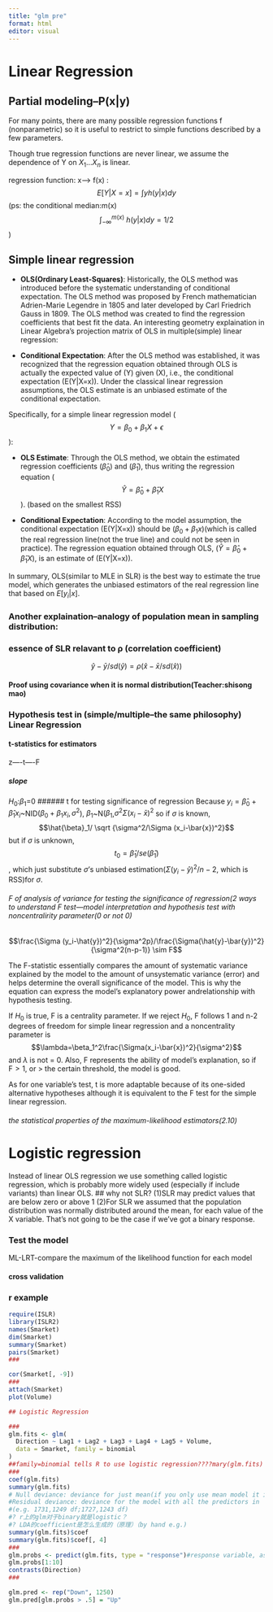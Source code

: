 ```yaml
---
title: "glm pre"
format: html
editor: visual
---
```


# Linear Regression

## Partial modeling--P(x\|y)

For many points, there are many possible regression functions f (nonparametric) so it is useful to restrict to simple functions described by a few parameters.

Though true regression functions are never linear, we assume the dependence of Y on $X_1$...$X_n$ is linear.

regression function: x----\> f(x) : $$ E[Y|X=x]= \int yh(y|x)dy$$ (ps: the conditional median:m(x) $$\int_{-\infty}^{m(x)}\ h(y|x)dy=1/2$$)

## Simple linear regression

-   **OLS(Ordinary Least-Squares)**: Historically, the OLS method was introduced before the systematic understanding of conditional expectation. The OLS method was proposed by French mathematician Adrien-Marie Legendre in 1805 and later developed by Carl Friedrich Gauss in 1809. The OLS method was created to find the regression coefficients that best fit the data. An interesting geometry explaination in Linear Algebra's projection matrix of OLS in multiple(simple) linear regression:

-   **Conditional Expectation**: After the OLS method was established, it was recognized that the regression equation obtained through OLS is actually the expected value of (Y) given (X), i.e., the conditional expectation (E(Y\|X=x)). Under the classical linear regression assumptions, the OLS estimate is an unbiased estimate of the conditional expectation.

Specifically, for a simple linear regression model ($$Y = \beta_0 + \beta_1X + \epsilon$$):

-   **OLS Estimate**: Through the OLS method, we obtain the estimated regression coefficients ($\hat{\beta}_0$) and ($\hat{\beta}_1$), thus writing the regression equation ($$\hat{Y} = \hat{\beta}_0 + \hat{\beta}_1X$$). (based on the smallest RSS)

-   **Conditional Expectation**: According to the model assumption, the conditional expectation (E(Y\|X=x)) should be ($\beta_0 + \beta_1x$)(which is called the real regression line(not the true line) and could not be seen in practice). The regression equation obtained through OLS, ($\hat{Y} = \hat{\beta}_0 + \hat{\beta}_1X$), is an estimate of (E(Y\|X=x)).

In summary, OLS(similar to MLE in SLR) is the best way to estimate the true model, which generates the unbiased estimators of the real regression line that based on $E[y_i|x]$.

### Another explaination--analogy of population mean in sampling distribution:

### essence of SLR relavant to ρ (correlation coefficient)

$$\hat{y}-\bar{y}/sd(\hat{y})=\rho(\hat{x}-\bar{x}/sd(\hat{x}))$$

#### Proof using covariance when it is normal distribution(Teacher:shisong mao)

### Hypothesis test in (simple/multiple--the same philosophy) Linear Regression

#### t-statistics for estimators

z----t----F

##### slope

$H_0$:$\beta_1$=0 \###### t for testing significance of regression Because $y_i=\hat{\beta}_0+\hat{\beta}_1 x_i$\~NID($\beta_0+\beta_1x_i,\sigma^2$), $\beta_1$\~N($\beta_1$,$\sigma^2\Sigma (x_i-\bar{x})^2$ so if $\sigma$ is known, $$\hat{\beta}_1/ \sqrt {\sigma^2/\Sigma (x_i-\bar{x})^2}$$ but if $\sigma$ is unknown, $$t_0=\hat{\beta}_1/se( \hat{\beta}_1)$$, which just substitute $\sigma$'s unbiased estimation($\Sigma (y_i-\hat{y})^2/n-2$, which is RSS)for $\sigma$.

###### F of analysis of variance for testing the significance of regression(2 ways to understand F test—model interpretation and hypothesis test with noncentralirity parameter(0 or not 0)

$$\frac{\Sigma (y_i-\hat{y})^2}{\sigma^2p}/\frac{\Sigma(\hat{y}-\bar{y})^2}{\sigma^2(n-p-1)} \sim F$$

The F-statistic essentially compares the amount of systematic variance explained by the model to the amount of unsystematic variance (error) and helps determine the overall significance of the model. This is why the equation can express the model's explanatory power andrelationship with hypothesis testing.

If $H_0$ is true, F is a centrality parameter. If we reject $H_0$, F follows 1 and n-2 degrees of freedom for simple linear regression and a noncentrality parameter is $$\lambda=\beta_1^2\frac{\Sigma(x_i-\bar{x})^2}{\sigma^2}$$ and $\lambda$ is not = 0. Also, F represents the ability of model's explanation, so if F$>1$, or $>$ the certain threshold, the model is good.

As for one variable's test, t is more adaptable because of its one-sided alternative hypotheses although it is equivalent to the F test for the simple linear regression.

###### the statistical properties of the maximum-likelihood estimators(2.10)

# Logistic regression

Instead of linear OLS regression we use something called logistic regression, which is probably more widely used (especially if include variants) than linear OLS. \## why not SLR? (1)SLR may predict values that are below zero or above 1 (2)For SLR we assumed that the population distribution was normally distributed around the mean, for each value of the X variable. That’s not going to be the case if we’ve got a binary response.

### Test the model

ML-LRT-compare the maximum of the likelihood function for each model

#### cross validation

### r example

```r
require(ISLR)
library(ISLR2)
names(Smarket)
dim(Smarket)
summary(Smarket)
pairs(Smarket)
###

cor(Smarket[, -9])
###
attach(Smarket)
plot(Volume)

## Logistic Regression

###
glm.fits <- glm(
  Direction ~ Lag1 + Lag2 + Lag3 + Lag4 + Lag5 + Volume,
  data = Smarket, family = binomial
)
##family=binomial tells R to use logistic regression????mary(glm.fits)
###
coef(glm.fits)
summary(glm.fits)
# Null deviance: deviance for just mean(if you only use mean model it is log likelihood
#Residual deviance: deviance for the model with all the predictors in 
#(e.g. 1731,1249 df;1727,1243 df)
#? r上的glm对于binary就是logistic？
#? LDA的coefficient是怎么生成的（原理）（by hand e.g.)
summary(glm.fits)$coef
summary(glm.fits)$coef[, 4]
###
glm.probs <- predict(glm.fits, type = "response")#response variable, as opposite to omitting or type=link
glm.probs[1:10]
contrasts(Direction)
###

glm.pred <- rep("Down", 1250)
glm.pred[glm.probs > .5] = "Up"
```
